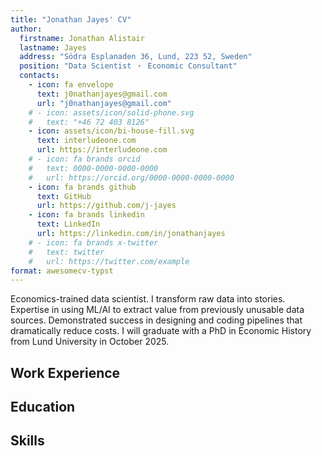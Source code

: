 ```yaml
---
title: "Jonathan Jayes' CV"
author:
  firstname: Jonathan Alistair
  lastname: Jayes
  address: "Södra Esplanaden 36, Lund, 223 52, Sweden"
  position: "Data Scientist ・ Economic Consultant"
  contacts:
    - icon: fa envelope
      text: j0nathanjayes@gmail.com
      url: "j0nathanjayes@gmail.com"
    # - icon: assets/icon/solid-phone.svg
    #   text: "+46 72 403 8126"
    - icon: assets/icon/bi-house-fill.svg
      text: interludeone.com
      url: https://interludeone.com
    # - icon: fa brands orcid
    #   text: 0000-0000-0000-0000
    #   url: https://orcid.org/0000-0000-0000-0000
    - icon: fa brands github
      text: GitHub
      url: https://github.com/j-jayes
    - icon: fa brands linkedin
      text: LinkedIn
      url: https://linkedin.com/in/jonathanjayes
    # - icon: fa brands x-twitter
    #   text: twitter
    #   url: https://twitter.com/example
format: awesomecv-typst
---
```


Economics-trained data scientist. I transform raw data into stories. Expertise in using ML/AI to extract value from previously unusable data sources. Demonstrated success in designing and coding pipelines that dramatically reduce costs. I will graduate with a PhD in Economic History from Lund University in October 2025.

## Work Experience

```{=typst}
#resume-entry-bullets(
  company_name: "Codera Analytics",
  company_url: "https://codera.co.za/",
  title: "Data Scientist",
  date: "12/2022 - Present",
  description: "Led various data science projects including a public finance data collection and analysis project:",
  bullets: (
    "Executed full project lifecycle: planning, bidding, winning, and delivering a comprehensive pipeline to collect, classify, extract and publish public finance data across the African continent",
    "Developed and maintained over 60 web scrapers to automatically collect PDF budget documents from government institutions and multilateral organizations",
    "Created a document classification system using multimodal large language models to accurately categorize heterogeneous financial documents according to a custom classification schema",
    "Built robust metadata extraction workflows and database architecture to store and organize thousands of documents spanning from 2013 to present",
    "Designed and implemented an internal dashboard tool enabling clients to visualize data coverage and extract insights from the collected financial information"
  )
)

#resume-entry(
  company_name: "Fathom Data",
  company_url: "https://fathomdata.dev",
  title: "Junior Data Scientist",
  date: "01/2022 - 03/2022",
  description: "Created automated reports, worked on commercialization of data products on consumer prices, presented on code that writes itself within automated report pipeline."
)

#resume-entry(
  company_name: "University of California, Berkeley",
  title: "Quantitative Analyst",
  date: "06/2020 - 02/2021",
  description: "Research assistant to Prof. Barry Eichengreen. Conducted NLP analysis for a study on South Africa's Gold Standard and Great Depression."
)

#resume-entry(
  company_name: "FTI Consulting South Africa",
  company_url: "https://www.fticonsulting.com",
  title: "Junior Competition Economics Consultant",
  date: "03/2019 - 01/2020",
  description: "Led a project on economic impact assessment for an arts festival, contributed to expert reports in telecommunications, oil, and poultry industries. I turned international trade statistics into compelling narratives, using visualizations to communicate industry dynamics."
)
```


## Education

```{=typst}
#resume-entry-bullets(
  title: "PhD in Economic History",
  company_name: "Lund University, Sweden",
  date: "2021 - 2025",
  description: "Examining winners and losers of technological change during the electrification in the 20th century. Thesis supervised by Prof. Kerstin Enflo.",
  bullets: (
    "Leveraged cutting-edge technology (LLMs, computer vision, text embedding models) to make historical data sources accessible at scale that would otherwise be impractical to analyze",
    "Designed and implemented a novel AI pipeline to transform historical biographical dictionaries into machine-readable format, reducing transcription time by 3 months while significantly expanding the observation set beyond previous studies",
    "Developed diverse methodological expertise across four thesis papers: systematic literature review, cross-sectional historical census analysis, biographical text data mining, and time-series analysis of corporate director networks"
  )
)

#resume-entry-bullets(
  title: "Masters in Economics",
  company_name: "Stellenbosch University, South Africa",
  date: "2020 - 2021",
  description: "Stellenbosch University. Researcher at the Laboratory for the Economics of Africa's Past.",
  bullets: (
    "Submitted 'A Century Later: Lessons from the Spanish Flu Pandemic of 1918' to the South African Presidency",
    "Graduated with distinction",
    "Published my first paper in World Development Special Issue on Pandemics"
  )
)

#resume-entry(
  title: "Honours in Economics and Bachelors in Social Science",
  company_name: "University of Cape Town, South Africa",
  date: "2015 - 2018",
  description: "Dean's Merit List. Class medalist in courses on Policy Analysis, Microeconomics, Twentieth Century Industrialization, and Empires and Modernities."
)
```


## Skills

```{=typst}
#resume-entry(
  title: "Software",
  description: "Python, R, SQL, experience with OpenAI / Gemini / Claude API, Google Cloud Functions, GitHub Actions. Learning: Docker."
)
#resume-entry(
  title: "Languages",
  description: "English (Native), Swedish (Intermediate), French (Learning)."
)
```
